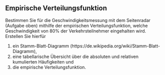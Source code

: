 ## Empirische Verteilungsfunktion

Bestimmen Sie für die Geschwindigkeitsmessung mit dem Seitenradar (Aufgabe oben) mithilfe der empirischen Verteilungsfunktion, welche Geschwindigkeit von 80% der Verkehrsteilnehmer eingehalten wird. Erstellen Sie hierfür

1. ein Stamm-Blatt-Diagramm (https://de.wikipedia.org/wiki/Stamm-Blatt-Diagramm),
1. eine tabellarische Übersicht über die absoluten und relativen kumulierten Häufigkeiten und
1. die empirische Verteilungsfunktion.


